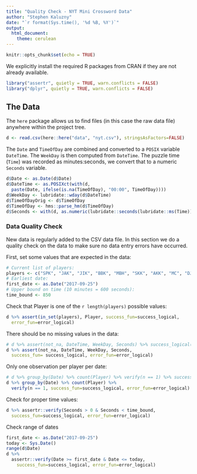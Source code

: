 ```yaml
---
title: "Quality Check - NYT Mini Crossword Data"
author: "Stephen Kaluzny"
date: "`r format(Sys.time(), '%d %B, %Y')`"
output:
  html_document: 
    theme: cerulean
---
```


```r
knitr::opts_chunk$set(echo = TRUE)
```

We explicitly install the required R packages from CRAN if they
are not already available.

```r
library("assertr", quietly = TRUE, warn.conflicts = FALSE)
library("dplyr", quietly = TRUE, warn.conflicts = FALSE)
```
  
## The Data

The `here` package allows us to find files (in this case the raw data file)
anywhere within the project tree.

```r
d <- read.csv(here::here("data", "nyt.csv"), stringsAsFactors=FALSE)
```

The `Date` and `TimeOfDay` are combined and converted to a `POSIX` variable `DateTime`.
The `WeekDay` is then computed from `DateTime`.
The puzzle time (`Time`) was recorded as minutes:seconds,
we convert that to a numeric `Seconds` variable.
```r
d$Date <- as.Date(d$Date)
d$DateTime <- as.POSIXct(with(d,
  paste(Date, ifelse(is.na(TimeOfDay), "00:00", TimeOfDay))))
d$WeekDay <- lubridate::wday(d$DateTime)
d$TimeOfDayOrig <- d$TimeOfDay
d$TimeOfDay <- hms::parse_hm(d$TimeOfDay)
d$Seconds <- with(d, as.numeric(lubridate::seconds(lubridate::ms(Time))))
```

### Data Quality Check

New data is regularly added to the CSV data file.
In this section we do a quality check on the data to make sure no
data entry errors have occurred.

First, set some values that are expected in the data:

```r
# Current list of players:
players <- c("SPK", "JAK", "JIK", "BBK", "MBH", "SKK", "AKK", "MC", "DJK", "KHR")
# Earliest date:
first_date <- as.Date("2017-09-25")
# Upper bound on time (10 minutes = 600 seconds):
time_bound <- 850
```

Check that Player is one of the `r length(players)` possible values:
```r
d %>% assert(in_set(players), Player, success_fun=success_logical,
  error_fun=error_logical)
```

There should be no missing values in the data:
```r
# d %>% assert(not_na, DateTime, WeekDay, Seconds) %>% success_logical()
d %>% assert(not_na, DateTime, WeekDay, Seconds,
  success_fun= success_logical, error_fun=error_logical)
```

Only one observation per player per date:
```r
# d %>% group_by(Date) %>% count(Player) %>% verify(n == 1) %>% success_logical()
d %>% group_by(Date) %>% count(Player) %>%
  verify(n == 1, success_fun=success_logical, error_fun=error_logical)
```

Check for proper time values:
```r
d %>% assertr::verify(Seconds > 0 & Seconds < time_bound,
  success_fun=success_logical, error_fun=error_logical)
```

Check range of dates
```r
first_date <- as.Date("2017-09-25")
today <- Sys.Date()
range(d$Date)
d %>% 
  assertr::verify(Date >= first_date & Date <= today,
    success_fun=success_logical, error_fun=error_logical)
```
